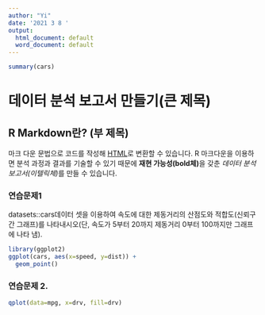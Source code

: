 ```yaml
---
author: "Yi"
date: '2021 3 8 '
output:
  html_document: default
  word_document: default
---
```


```r
summary(cars)
```

# 데이터 분석 보고서 만들기(큰 제목)

## R Markdown란? (부 제목)

마크 다운 문법으로 코드를 작성해 [HTML](https://ko.wikipedia.org/wiki/HTML)로 변환할 수 있습니다. R 마크다운을 이용하면 분석 과정과 결과를 기술할 수 있기 때문에 **재현 가능성(bold체)**을 갖춘 *데이터 분석 보고서(이텔릭체)*를 만들 수 있습니다.

### 연습문제1
datasets::cars데이터 셋을 이용하여 속도에 대한 제동거리의 산점도와 적합도(신뢰구간
그래프)를 나타내시오(단, 속도가 5부터 20까지 제동거리 0부터 100까지만 그래프에 나타
냄).

```r
library(ggplot2)
ggplot(cars, aes(x=speed, y=dist)) +
  geom_point()
```


### 연습문제 2.

```r
qplot(data=mpg, x=drv, fill=drv)
```

